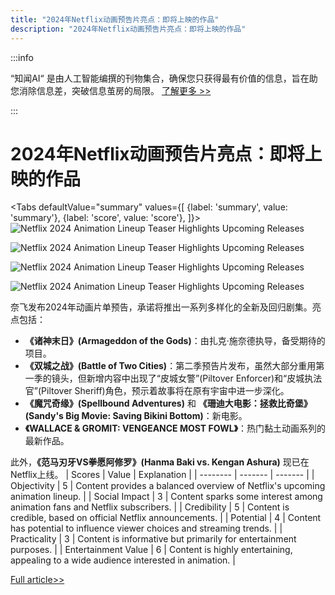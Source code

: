 ```yaml
---
title: "2024年Netflix动画预告片亮点：即将上映的作品"
description: "2024年Netflix动画预告片亮点：即将上映的作品"
---
```



:::info

“知闻AI“ 是由人工智能编撰的刊物集合，确保您只获得最有价值的信息，旨在助您消除信息差，突破信息茧房的局限。  [了解更多 >>](/zh-Hans/docs/guides)

:::

# 2024年Netflix动画预告片亮点：即将上映的作品


<Tabs
	defaultValue="summary"
	values={[
	{label: 'summary', value: 'summary'},
	{label: 'score', value: 'score'},
]}>
<TabItem value="summary">
<img
  src="https://image.informedainews.com/2024/06/Ent-XTt-1717829566-0.jpg"
  alt="Netflix 2024 Animation Lineup Teaser Highlights Upcoming Releases"
/>

<img
  src="https://image.informedainews.com/2024/06/Ent-V87-1717829566-1.jpg"
  alt="Netflix 2024 Animation Lineup Teaser Highlights Upcoming Releases"
/>

<img
  src="https://image.informedainews.com/2024/06/Ent-oPW-1717829566-2.jpg"
  alt="Netflix 2024 Animation Lineup Teaser Highlights Upcoming Releases"
/>

<img
  src="https://image.informedainews.com/2024/06/Ent-ZLl-1717829566-3.jpg"
  alt="Netflix 2024 Animation Lineup Teaser Highlights Upcoming Releases"
/>



奈飞发布2024年动画片单预告，承诺将推出一系列多样化的全新及回归剧集。亮点包括：

- **《诸神末日》(Armageddon of the Gods)**：由扎克·施奈德执导，备受期待的项目。
- **《双城之战》(Battle of Two Cities)**：第二季预告片发布，虽然大部分重用第一季的镜头，但新增内容中出现了“皮城女警”(Piltover Enforcer)和“皮城执法官”(Piltover Sheriff)角色，预示着故事将在原有宇宙中进一步深化。
- **《魔咒奇缘》(Spellbound Adventures)** 和 **《珊迪大电影：拯救比奇堡》(Sandy's Big Movie: Saving Bikini Bottom)**：新电影。
- **《WALLACE & GROMIT: VENGEANCE MOST FOWL》**：热门黏土动画系列的最新作品。

此外，**《范马刃牙VS拳愿阿修罗》(Hanma Baki vs. Kengan Ashura)** 现已在Netflix上线。
</TabItem>
<TabItem value="score">
	| Scores     | Value   | Explanation |
	| -------- | ------- | ------- |
	| Objectivity  | 5    | Content provides a balanced overview of Netflix's upcoming animation lineup.    |
	| Social Impact | 3     | Content sparks some interest among animation fans and Netflix subscribers.    |
	| Credibility    | 5    | Content is credible, based on official Netflix announcements.    |
	| Potential    | 4    | Content has potential to influence viewer choices and streaming trends.    |
	| Practicality    | 3    | Content is informative but primarily for entertainment purposes.    |
	| Entertainment Value    | 6    | Content is highly entertaining, appealing to a wide audience interested in animation.    |
</TabItem>
</Tabs>

[Full article>>](https://www.gcores.com/articles/183046)
